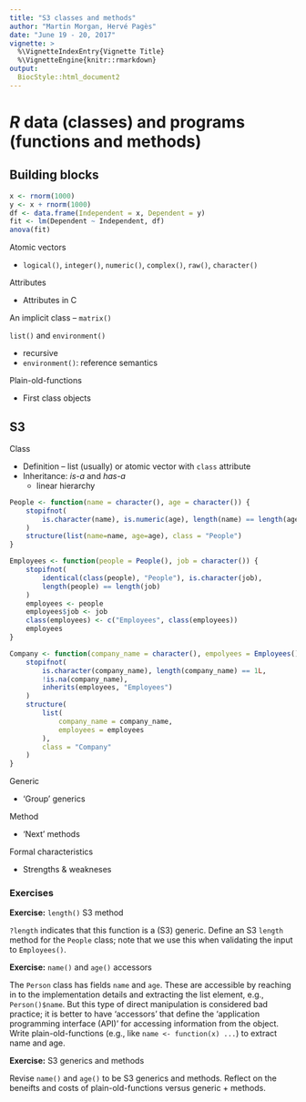 ```yaml
---
title: "S3 classes and methods"
author: "Martin Morgan, Hervé Pagès"
date: "June 19 - 20, 2017"
vignette: >
  %\VignetteIndexEntry{Vignette Title}
  %\VignetteEngine{knitr::rmarkdown}
output: 
  BiocStyle::html_document2
---
```




# _R_ data (classes) and programs (functions and methods)

## Building blocks

```r
x <- rnorm(1000)
y <- x + rnorm(1000)
df <- data.frame(Independent = x, Dependent = y)
fit <- lm(Dependent ~ Independent, df)
anova(fit)
```

Atomic vectors

- `logical()`, `integer()`, `numeric()`, `complex()`, `raw()`, `character()`

Attributes

- Attributes in C

An implicit class -- `matrix()`

`list()` and `environment()`

- recursive
- `environment()`: reference semantics

Plain-old-functions

- First class objects

## S3

Class

- Definition -- list (usually) or atomic vector with `class` attribute
- Inheritance: _is-a_ and _has-a_
    - linear hierarchy

```r
People <- function(name = character(), age = character()) {
    stopifnot(
        is.character(name), is.numeric(age), length(name) == length(age)
    )
    structure(list(name=name, age=age), class = "People")
}

Employees <- function(people = People(), job = character()) {
    stopifnot(
        identical(class(people), "People"), is.character(job),
        length(people) == length(job)
    )
    employees <- people
    employees$job <- job
    class(employees) <- c("Employees", class(employees))
    employees
}

Company <- function(company_name = character(), empolyees = Employees()) {
    stopifnot(
        is.character(company_name), length(company_name) == 1L,
        !is.na(company_name),
        inherits(employees, "Employees")
    )
    structure(
        list(
            company_name = company_name, 
            employees = employees
        ),
        class = "Company"
    )
}
```

Generic

- 'Group' generics

Method

- 'Next' methods

Formal characteristics

- Strengths & weakneses

### Exercises

**Exercise:** `length()` S3 method

`?length` indicates that this function is a (S3) generic. Define an S3
`length` method for the `People` class; note that we use this when
validating the input to `Employees()`.

**Exercise:** `name()` and `age()` accessors

The `Person` class has fields `name` and `age`. These are accessible
by reaching in to the implementation details and extracting the list
element, e.g., `Person()$name`. But this type of direct manipulation
is considered bad practice; it is better to have 'accessors' that
define the 'application programming interface (API)' for accessing
information from the object. Write plain-old-functions (e.g., like
`name <- function(x) ...`) to extract name and age.

**Exercise:** S3 generics and methods

Revise `name()` and `age()` to be S3 generics and methods. Reflect on
the beneifts and costs of plain-old-functions versus generic +
methods.


